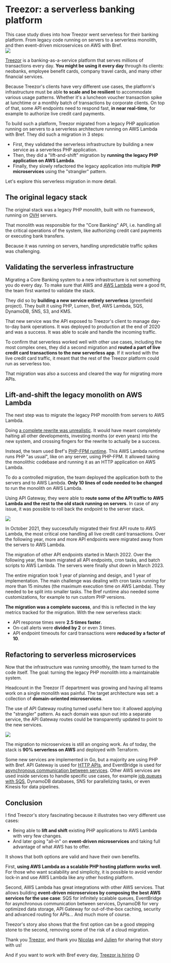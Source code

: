 
<NextSeo
    title="Bref case study: How Treezor runs a serverless banking platform with Bref"
    description="Treezor migrated a legacy PHP application from servers to serverless on AWS Lambda. They gained increased scalability, faster response times and fewer production incidents." />

# Treezor: a serverless banking platform

<div className="mt-6 text-gray-500 text-lg">
    This case study dives into how Treezor went serverless for their banking platform.
    From legacy code running on servers to a serverless monolith, and then event-driven microservices on AWS with Bref.
</div>

<Image className="mt-6 rounded-lg" src={illustration} />

[Treezor](https://www.treezor.com/) is a banking-as-a-service platform that serves millions of transactions every day. **You might be using it every day** through its clients: neobanks, employee benefit cards, company travel cards, and many other financial services.

Because Treezor's clients have very different use cases, the platform's infrastructure must be able **to scale and be resilient** to accommodate various usage patterns. Whether it's a luncheon voucher transaction spike at lunchtime or a monthly batch of transactions by corporate clients. On top of that, some API endpoints need to respond fast, **in near real-time**, for example to authorize live credit card payments.

To build such a platform, Treezor migrated from a legacy PHP application running on servers to a serverless architecture running on AWS Lambda with Bref. They did such a migration in 3 steps:

- First, they validated the serverless infrastructure by building a new service as a serverless PHP application.
- Then, they did a "lift-and-shift" migration by **running the legacy PHP application on AWS Lambda**.
- Finally, they slowly refactored the legacy application into multiple **PHP microservices** using the "strangler" pattern.

Let's explore this serverless migration in more detail.

## The original legacy stack

The original stack was a legacy PHP monolith, built with no framework, running on [OVH](https://ovh.com/) servers.

That monolith was responsible for the "Core Banking" API, i.e. handling all the critical operations of the system, like authorizing credit card payments or executing bank transfers.

Because it was running on servers, handling unpredictable traffic spikes was challenging.

## Validating the serverless infrastructure

Migrating a Core Banking system to a new infrastructure is not something you do every day. To make sure that AWS and [AWS Lambda](https://aws.amazon.com/lambda/) were a good fit, the team first wanted to validate the stack.

They did so by **building a new service entirely serverless** (greenfield project). They built it using PHP, Lumen, Bref, AWS Lambda, SQS, DynamoDB, SNS, S3, and KMS.

That new service was the API exposed to Treezor's client to manage day-to-day bank operations. It was deployed to production at the end of 2020 and was a success. It was able to scale and handle the incoming traffic.

To confirm that serverless worked well with other use cases, including the most complex ones, they did a second migration and **routed a part of live credit card transactions to the new serverless app**. If it worked with the live credit card traffic, it meant that the rest of the Treezor platform could run as serverless too.

That migration was also a success and cleared the way for migrating more APIs.

## Lift-and-shift the legacy monolith on AWS Lambda

The next step was to migrate the legacy PHP monolith from servers to AWS Lambda.

Doing [a complete rewrite was unrealistic](https://www.joelonsoftware.com/2000/04/06/things-you-should-never-do-part-i/). It would have meant completely halting all other developments, investing months (or even years) into the new system, and crossing fingers for the rewrite to actually be a success.

Instead, the team used Bref's [PHP-FPM runtime](/docs/runtimes/fpm-runtime). This AWS Lambda runtime runs PHP "as usual", like on any server, using PHP-FPM. It allowed taking the monolithic codebase and running it as an HTTP application on AWS Lambda.

To do a controlled migration, the team deployed the application both to the servers and to AWS Lambda. **Only 10 lines of code needed to be changed** to run the monolith on AWS Lambda.

Using API Gateway, they were able to **route some of the API traffic to AWS Lambda and the rest to the old stack running on servers**. In case of any issue, it was possible to roll back the endpoint to the server stack.

![](./treezor/treezor-1.svg)

In October 2021, they successfully migrated their first API route to AWS Lambda, the most critical one handling all live credit card transactions. Over the following year, more and more API endpoints were migrated away from the servers to AWS Lambda.

The migration of other API endpoints started in March 2022. Over the following year, the team migrated all API endpoints, cron tasks, and batch scripts to AWS Lambda. The servers were finally shut down in March 2023.

The entire migration took 1 year of planning and design, and 1 year of implementation. The main challenge was dealing with cron tasks running for more than 15 minutes (the maximum execution time on AWS Lambda). They needed to be split into smaller tasks. The Bref runtime also needed some customizations, for example to run custom PHP versions.

**The migration was a complete success**, and this is reflected in the key metrics tracked for the migration. With the new serverless stack:

- API response times were **2.5 times faster**.
- On-call alerts were **divided by 2** or even 3 times.
- API endpoint timeouts for card transactions were **reduced by a factor of 10**.

## Refactoring to serverless microservices

Now that the infrastructure was running smoothly, the team turned to the code itself. The goal: turning the legacy PHP monolith into a maintainable system.

Headcount in the Treezor IT department was growing and having all teams work on a single monolith was painful. The target architecture was set: a collection of **domain-oriented microservices**.

The use of API Gateway routing turned useful here too: it allowed applying the "strangler" pattern. As each domain was spun out into a separate service, the API Gateway routes could be transparently updated to point to the new services.

![](./treezor/treezor-2.svg)

The migration to microservices is still an ongoing work. As of today, the stack is **90% serverless on AWS** and deployed with Terraform.

Some new services are implemented in Go, but a majority are using PHP with Bref. API Gateway is used for [HTTP APIs](/docs/use-cases/http), and EventBridge is used for [asynchronous communication between services](/docs/use-cases/eventbridge). Other AWS services are used inside services to handle specific use cases, for example [job queues with SQS](/docs/use-cases/sqs), DynamoDB databases, SNS for parallelizing tasks, or even Kinesis for data pipelines.

## Conclusion

I find Treezor's story fascinating because it illustrates two very different use cases:

- Being able to **lift and shift** existing PHP applications to AWS Lambda with very few changes.
- And later going "all-in" on **event-driven microservices** and taking full advantage of what AWS has to offer.

It shows that both options are valid and have their own benefits.

First, **using AWS Lambda as a scalable PHP hosting platform works well**. For those who want scalability and simplicity, it is possible to avoid vendor lock-in and use AWS Lambda like any other hosting platform.

Second, AWS Lambda has great integrations with other AWS services. That allows building **event-driven microservices by composing the best AWS services for the use case**: SQS for infinitely scalable queues, EventBridge for asynchronous communication between services, DynamoDB for very optimized data storage, API Gateway for out-of-the-box caching, security and advanced routing for APIs... And much more of course.

Treezor's story also shows that the first option can be a good stepping stone to the second, removing some of the risk of a cloud migration.

Thank you [Treezor](https://www.treezor.com/), and thank you [Nicolas](https://www.linkedin.com/in/nicolasbordes/) and [Julien](https://www.linkedin.com/in/julien-mortuaire-29126528/) for sharing that story with us!

And if you want to work with Bref every day, [Treezor is hiring](https://www.welcometothejungle.com/fr/companies/treezor) 😉
